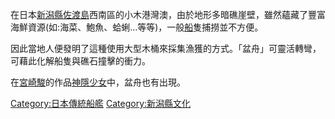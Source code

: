 {{Unreferenced|time=2022-04-08T10:51:21+00:00}}
在日本[[新潟縣|新潟縣]][[佐渡島|佐渡島]]西南區的小木港灣澳，由於地形多暗礁崖壁，雖然蘊藏了豐富海鮮資源(如:海菜、鮑魚、蛤蜊...等等)，一般[[船|船]]隻捕撈並不方便。

因此當地人便發明了這種使用大型木桶來採集漁獲的方式。「盆舟」可靈活轉彎，可藉此化解船隻與礁石撞擊的衝力。

在[[宮崎駿|宮崎駿]]的作品[[神隱少女|神隱少女]]中，盆舟也有出現。

[[Category:日本傳統船艦|Category:日本傳統船艦]]
[[Category:新潟縣文化|Category:新潟縣文化]]